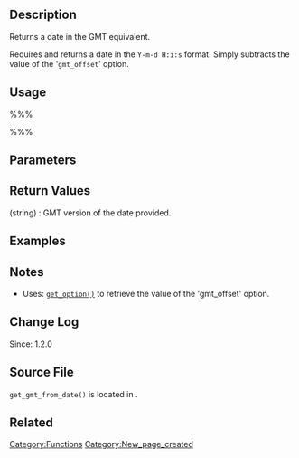 == Description ==
Returns a date in the GMT equivalent. 

Requires and returns a date in the <tt>Y-m-d H:i:s</tt> format. Simply subtracts the value of the '<tt>gmt_offset</tt>' option. 

== Usage ==
%%%<?php get_gmt_from_date( $string, $format = 'Y-m-d H:i:s') ?>%%%

== Parameters ==
{{Parameter|$string|string|The date to be converted.}}
{{Parameter|$format|string|The format string for the returned date.|optional|'Y-m-d H:i:s'}}

== Return Values ==
; (string) : GMT version of the date provided.

== Examples ==
<!-- Need creative examples. Feel free to link to external examples. -->

== Notes ==
* Uses: [[Function_Reference/get_option|<tt>get_option()</tt>]] to retrieve the value of the 'gmt_offset' option.

== Change Log ==
Since: 1.2.0

== Source File ==
<tt>get_gmt_from_date()</tt> is located in {{Trac|wp-includes/formatting.php}}.

== Related ==
<!--
    To Do:
    Need to find related functions.
    Need to create groups of functions and create templates to add them to a page quickly.
    Some functions may be related to many groups of functions.
-->

{{Tag Footer}}

[[Category:Functions]]
[[Category:New_page_created]]